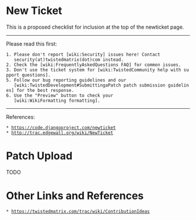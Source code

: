 = New Ticket =

This is a proposed checklist for inclusion at the top of the
newticket page.

----

Please read this first:
 1. Please don't report [wiki:Security] issues here! Contact
    security(at)twistedmatrix(dot)com instead.
 2. Check the [wiki:FrequentlyAskedQuestions FAQ] for common issues.
 3. Don't use the ticket system for [wiki:TwistedCommunity help with support questions].
 5. Follow our bug reporting guidelines and our
    [wiki:TwistedDevelopment#SubmittingaPatch patch submission guidelines] for the best response.
 6. Use the "Preview" button to check your
    [wiki:WikiFormatting formatting].

----

References:
 * https://code.djangoproject.com/newticket
 * http://trac.edgewall.org/wiki/NewTicket


= Patch Upload =
TODO


= Other Links and References =
 * https://twistedmatrix.com/trac/wiki/ContributionIdeas
